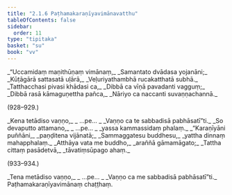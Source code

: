 ```yaml
---
title: "2.1.6 Paṭhamakaraṇīyavimānavatthu"
tableOfContents: false
sidebar:
  order: 11
type: "tipitaka"
basket: "su"
book: "vv"
---
```



<DynamicBreadcrumb />

<Division number="926" book="vv">

<Paragraph number="773" type="verses" book="vv">
_“Uccamidaṃ maṇithūṇaṃ vimānaṃ,_  
_Samantato dvādasa yojanāni;_  
_Kūṭāgārā sattasatā uḷārā,_  
_Veḷuriyathambhā rucakatthatā subhā._  

</Paragraph>

</Division>
<Division number="927" book="vv">

<Paragraph number="774" type="verses" book="vv">
_Tatthacchasi pivasi khādasi ca,_  
_Dibbā ca vīṇā pavadanti vagguṃ;_  
_Dibbā rasā kāmaguṇettha pañca,_  
_Nāriyo ca naccanti suvaṇṇachannā._  


(928–929.)
</Paragraph>

<Paragraph number="775" type="verses" book="vv">
_Kena tetādiso vaṇṇo,_  
_ …pe… _  
_Vaṇṇo ca te sabbadisā pabhāsatī”ti._  

</Paragraph>

</Division>
<Division number="930" book="vv">

<Paragraph number="776" type="verses" book="vv">
_So devaputto attamano,_  
_ …pe… _  
_yassa kammassidaṃ phalaṃ._  

</Paragraph>

</Division>
<Division number="931" book="vv">

<Paragraph number="777" type="verses" book="vv">
_“Karaṇīyāni puññāni,_  
_paṇḍitena vijānatā;_  
_Sammaggatesu buddhesu,_  
_yattha dinnaṃ mahapphalaṃ._  

</Paragraph>

</Division>
<Division number="932" book="vv">

<Paragraph number="778" type="verses" book="vv">
_Atthāya vata me buddho,_  
_araññā gāmamāgato;_  
_Tattha cittaṃ pasādetvā,_  
_tāvatiṃsūpago ahaṃ._  


(933–934.)
</Paragraph>

<Paragraph number="779" type="verses" book="vv">
_Tena metādiso vaṇṇo,_  
_ …pe… _  
_Vaṇṇo ca me sabbadisā pabhāsatī”ti._  


</Paragraph>
</Division>

<Paragraph number="780" type="center" book="vv">
Paṭhamakaraṇīyavimānaṃ chaṭṭhaṃ.
</Paragraph>